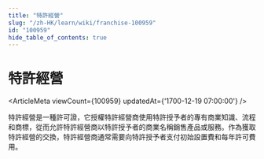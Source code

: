```yaml
---
title: "特許經營"
slug: "/zh-HK/learn/wiki/franchise-100959"
id: "100959"
hide_table_of_contents: true
---
```



# 特許經營

<ArticleMeta viewCount={100959} updatedAt={'1700-12-19 07:00:00'} />

特許經營是一種許可證，它授權特許經營商使用特許授予者的專有商業知識、流程和商標，從而允許特許經營商以特許授予者的商業名稱銷售產品或服務。作為獲取特許經營的交換，特許經營商通常需要向特許授予者支付初始設置費和每年許可費用。
